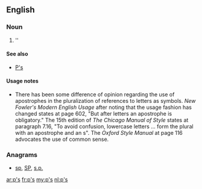 {{also|Appendix:Variations of "ps"}}
==English==

===Noun===
{{head|en|plural}}

# ''{{plural of|p|lang=en|nocat=1}}

====See also====
* [[P's]]

====Usage notes====
* There has been some difference of opinion regarding the use of apostrophes in the pluralization of references to letters as symbols.  ''New Fowler's Modern English Usage'' after noting that the usage fashion has changed states at page 602, "But after letters an apostrophe is obligatory."    The 15th edition of ''The Chicago Manual of Style'' states at paragraph 7.16, "To avoid confusion, lowercase letters ... form the plural with an apostrophe and an s".  The ''Oxford Style Manual'' at page 116 advocates the use of common sense.

===Anagrams===
* [[sp#English|sp]], [[SP#English|SP]], [[s.p.#English|s.p.]]

[[ar:p's]]
[[fr:p's]]
[[my:p's]]
[[nl:p's]]